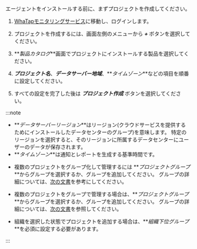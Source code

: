 エージェントをインストールする前に、まずプロジェクトを作成してください。

1.  [WhaTapモニタリングサービス](https://service.whatap.io)に移動し、ログインします。

2.  プロジェクトを作成するには、画面左側のメニューから **_+ <TR sid='project_add_btn'/>_** ボタンを選択してください。

3.  **_製品カタログ_**画面でプロジェクトにインストールする製品を選択してください。

4.  **_プロジェクト名_**、**_データサーバー地域_**、**_タイムゾーン_**などの項目を順番に設定してください。

    <Xclude product='amazon-cloudwatch,amazon-ecs,azure,ncloud,oracle-cloud'>
    <ImgLang img='create-project-v2.png' desc=''/>
    </Xclude>

    <InDoc product='amazon-cloudwatch,amazon-ecs,azure,ncloud,oracle-cloud'>
    <ImgLang img='create-project-v2-cloud.png' desc=''/>
    </InDoc>

5.  すべての設定を完了した後は **_プロジェクト作成_** ボタンを選択してください。

:::note

-   **_データサーバーリージョン_**はリージョン(クラウドサービスを提供するためにインストールしたデータセンターのグループ)を意味します。 特定のリージョンを選択すると、そのリージョンに所属するデータセンターにユーザーのデータが保存されます。
-   **_タイムゾーン_**は通知とレポートを生成する基準時間です。

<InDoc product='quick-guide'>

-   複数のプロジェクトをグループ化して管理するには **_プロジェクトグループ_**からグループを選択するか、グループを追加してください。 グループの詳細については、[次の文書](project/group)を参考にしてください。

</InDoc>

<Xclude product='quick-guide'>

-   複数のプロジェクトをグループで管理する場合は、**_プロジェクトグループ_**からグループを選択するか、グループを追加してください。 グループの詳細については、[次の文書](../project/group)を参照してください。

</Xclude>

-   組織を選択した状態でプロジェクトを追加する場合は、**_組織下位グループ_**を必須に設定する必要があります。

:::
